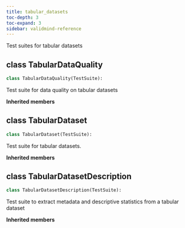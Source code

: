 ```yaml
---
title: tabular_datasets
toc-depth: 3
toc-expand: 3
sidebar: validmind-reference
---
```


Test suites for tabular datasets

## [class]{.muted} TabularDataQuality

```python
class TabularDataQuality(TestSuite):
```

Test suite for data quality on tabular datasets

**Inherited members**

## [class]{.muted} TabularDataset

```python
class TabularDataset(TestSuite):
```

Test suite for tabular datasets.

**Inherited members**

## [class]{.muted} TabularDatasetDescription

```python
class TabularDatasetDescription(TestSuite):
```

Test suite to extract metadata and descriptive statistics from a tabular dataset

**Inherited members**
